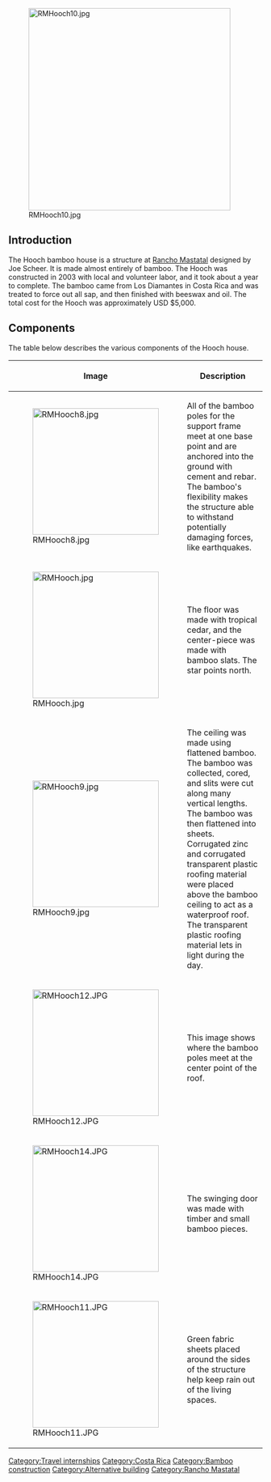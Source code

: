 [[File:RMHooch10.jpg|400px|thumb]]

== Introduction ==
The Hooch bamboo house is a structure at [[Rancho Mastatal]] designed by Joe Scheer. It is made almost entirely of bamboo. The Hooch was constructed in 2003 with local and volunteer labor, and it took about a year to complete. The bamboo came from Los Diamantes in Costa Rica and was treated to force out all sap, and then finished with beeswax and oil.
The total cost for the Hooch was approximately USD $5,000.

== Components ==
The table below describes the various components of the Hooch house.

{| class="wikitable"
|-
! Image
! Description
|-
| [[File:RMHooch8.jpg|250px|thumb]]
| All of the bamboo poles for the support frame meet at one base point and are anchored into the ground with cement and rebar. The bamboo's flexibility makes the structure able to withstand potentially damaging forces, like earthquakes. 
|-
| [[File:RMHooch.jpg|250px|thumb]]
| The floor was made with tropical cedar, and the center-piece was made with bamboo slats. The star points north.
|-
| [[File:RMHooch9.jpg|250px|thumb]]
| The ceiling was made using flattened bamboo. The bamboo was collected, cored, and slits were cut along many vertical lengths. The bamboo was then flattened into sheets. Corrugated zinc and corrugated transparent plastic roofing material were placed above the bamboo ceiling to act as a waterproof roof. The transparent plastic roofing material lets in light during the day.
|-
| [[File:RMHooch12.JPG|250px|thumb]]
| This image shows where the bamboo poles meet at the center point of the roof.
|-
| [[File:RMHooch14.JPG|250px|thumb]]
| The swinging door was made with timber and small bamboo pieces.
|-
| [[File:RMHooch11.JPG|250px|thumb]]
| Green fabric sheets placed around the sides of the structure help keep rain out of the living spaces.
|}

[[Category:Travel internships]]
[[Category:Costa Rica]]
[[Category:Bamboo construction]]
[[Category:Alternative building]]
[[Category:Rancho Mastatal]]